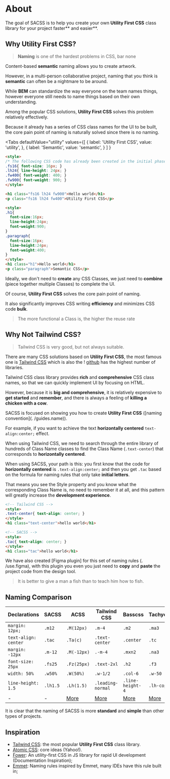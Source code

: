 # About

The goal of SACSS is to help you create your own **Utility First CSS** class library for your project faster** and easier**.


## Why Utility First CSS?

> **Naming** is one of the hardest problems in CSS, bar none

Content-based **semantic** naming allows you to create artwork.

However, in a multi-person collaborative project, naming that you think is **semantic** can often be a nightmare to be around.

While **BEM** can standardize the way everyone on the team names things, however everyone still needs to name things based on their own understanding.

Among the popular CSS solutions, **Utility First CSS** solves this problem relatively effectively.

Because it already has a series of CSS class names for the UI to be built, the core pain point of naming is naturally solved since there is no naming.

<Tabs
  defaultValue="utility"
  values={[
    { label: 'Utility First CSS', value: 'utility', },
    { label: 'Semantic', value: 'semantic', }
  ]
  }
>
<TabItem value="utility">

```html
<style>
/* The following CSS code has already been created in the initial phase, and only needs to be used in the development phase */
.fs16{ font-size: 16px; }
.lh24{ line-height: 24px; }
.fw400{ font-weight: 400; }
.fw900{ font-weight: 900; }
</style>

<h1 class="fs16 lh24 fw900">Hello world</h1>
<p class="fs16 lh24 fw400">Utility First CSS</p>
```
</TabItem>

<TabItem value="semantic">

```html
<style>
.h1{
  font-size:16px;
  line-height:24px;
  font-weight:900;
}
.paragraph{
  font-size:16px;
  line-height:24px;
  font-weight:400;
}
</style>
<h1 class="h1">Hello world</h1>
<p class="paragraph">Semantic CSS</p>
```

</TabItem>

</Tabs>

Ideally, we don't need to **create** any CSS Classes, we just need to **combine** (piece together multiple Classes) to complete the UI.

Of course, **Utility First CSS** solves the core pain point of naming.

It also significantly improves CSS writing **efficiency** and minimizes CSS code **bulk**.

> The more functional a Class is, the higher the reuse rate

## Why Not Tailwind CSS?

> Tailwind CSS is very good, but not always suitable.

There are many CSS solutions based on **Utility First CSS**, the most famous one is [Tailwind CSS](https://tailwindcss.com/) which is also the ! [github](https://img.shields.io/github/stars/tailwindlabs/tailwindcss.svg?style=social) has the highest number of libraries.

Tailwind CSS class library provides **rich** and **comprehensive** CSS class names, so that we can quickly implement UI by focusing on HTML.

However, because it is **big and comprehensive**, it is relatively expensive to **get started** and **remember**, and there is always a feeling of **killing a chicken with a cow**.

SACSS is focused on showing you how to create **Utility First CSS** ([naming convention](. /guides.name)).

For example, if you want to achieve the text **horizontally centered** `text-align:center;` effect.

When using Tailwind CSS, we need to search through the entire library of hundreds of Class Name classes to find the Class Name (`.text-center`) that corresponds to **horizontally centered**.

When using SACSS, your path is this: you first know that the code for **horizontally centered** is `.text-align:center;` and then you get `.tac` based on the formula for naming rules that only take **initial letters**.

That means you see the Style property and you know what the corresponding Class Name is, no need to remember it at all, and this pattern will greatly increase the **development experience**.

```html
<!-- Tailwind CSS -->
<style>
.text-center{ text-align: center; }
</style>
<h1 class="text-center">hello world</h1>

<!-- SACSS -->
<style>
.tac{ text-align: center; }
</style>
<h1 class="tac">hello world</h1>
```

We have also created [Figma plugin] for this set of naming rules (. /use.figma), with this plugin you even you just need to **copy** and **paste** the project code from the design tool.

> It is better to give a man a fish than to teach him how to fish.

## Naming Comparison

| Declarations         | SACSS     | ACSS       | Tailwind CSS      | Basscss          | Tachyons   |
| -------------------- | -------- | ----------- | ----------------- | ---------------- | ---------- |
| `margin: 12px;`      | `.m12`   | `.M(12px)`  | `.m-4`            | `.m2`            | `.ma3`     |
| `text-align: center` | `.tac`   | `.Ta(c)`    | `.text-center`    | `.center`        | `.tc`      |
| `margin: -12px`      | `.m-12`  | `.M(-12px)` | `.-m-4`           | `.mxn2`          | `.na3`     |
| `font-size: 25px`    | `.fs25`  | `.Fz(25px)` | `.text-2xl`       | `.h2`            | `.f3`      |
| `width: 50%`         | `.w50%`  | `.W(50%)`   | `.w-1/2`          | `.col-6`         | `.w-50`    |
| `line-height: 1.5`   | `.lh1.5` | `.Lh(1.5)`  | `.leading-normal` | `.line-height-4` | `.lh-copy` |
| - | - | [More](https://acss.io/) | [More](https://tailwindcss.com/) |[More](https://basscss.com/) |[More](http://tachyons.io/) |

It is clear that the naming of SACSS is more **standard** and **simple** than other types of projects.

## Inspiration

- [Tailwind CSS](https://tailwindcss.com/): the most popular **Utility First CSS** class library.
- [Atomic CSS](https://acss.io/): core ideas (Yahoo!).
- [Fower](https://fower.vercel.app/): An utility-first CSS in JS library for rapid UI development (Documentation Inspiration);
- [Emmet](https://www.emmet.io/): Naming rules inspired by Emmet, many IDEs have this rule built in;
